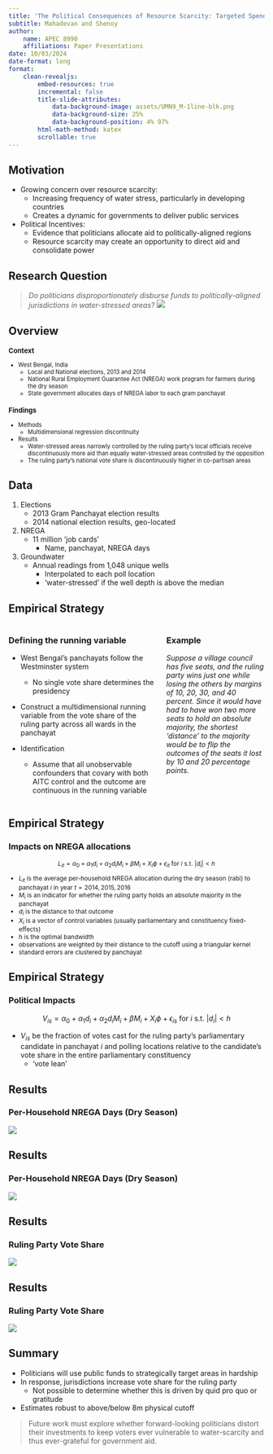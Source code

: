 ```yaml
---
title: 'The Political Consequences of Resource Scarcity: Targeted Spending in a Water-Stressed Democracy'
subtitle: Mahadevan and Shenoy
author: 
    name: APEC 8990
    affiliations: Paper Presentations
date: 10/03/2024
date-format: long
format: 
    clean-revealjs:
        embed-resources: true
        incremental: false
        title-slide-attributes: 
            data-background-image: assets/UMN9_M-1line-blk.png
            data-background-size: 25%
            data-background-position: 4% 97%
        html-math-method: katex
        scrollable: true
---
```



## Motivation

- Growing concern over resource scarcity:  
    - Increasing frequency of water stress, particularly in developing countries
    - Creates a dynamic for governments to deliver public services
- Political Incentives:  
    - Evidence that politicians allocate aid to politically-aligned regions
    - Resource scarcity may create an opportunity to direct aid and consolidate power

## Research Question 

> *Do politicians disproportionately disburse funds to politically-aligned jurisdictions in water-stressed areas?* 
![](assets/prez-lecture-10-241003/wb_water.jpg)


## Overview 
::: {style="font-size: 80%;"}
### Context
- West Bengal, India
    - Local and National elections, 2013 and 2014
    - National Rural Employment Guarantee Act (NREGA) work program for farmers during the dry season
    - State government allocates days of NREGA labor to each gram panchayat

### Findings 
- Methods
    - Multidimensional regression discontinuity
- Results
    - Water-stressed areas narrowly controlled by the ruling party’s local officials receive discontinuously more aid than equally water-stressed areas controlled by the opposition
    - The ruling party’s national vote share is discontinuously higher in co-partisan areas
:::

<!-- ![](assets/prez-lecture-10-241003/fig2.png) -->




## Data

1. Elections
    - 2013 Gram Panchayat election results
    - 2014 national election results, geo-located

2. NREGA
    - 11 million 'job cards'
        - Name, panchayat, NREGA days

3. Groundwater
    - Annual readings from 1,048 unique wells
        - Interpolated to each poll location
        - 'water-stressed' if the well depth is above the median
    

## Empirical Strategy
:::: {.columns}
::: {.column width="60%"}
### Defining the running variable
- West Bengal’s panchayats follow the Westminster system
    - No single vote share determines the presidency
- Construct a multidimensional running variable from the vote share of the ruling party across all wards in the panchayat

- Identification
    - Assume that all unobservable confounders that covary with both AITC control and the outcome are continuous in the running variable
:::
::: {.column width="40%"}
### Example
*Suppose a village council has five seats, and the ruling party wins just one while losing the others by margins of 10, 20, 30, and 40 percent. Since it would have had to have won two more seats to hold an absolute majority, the shortest 'distance' to the majority would be to flip the outcomes of the seats it lost by 10 and 20 percentage points.*
:::
::::

## Empirical Strategy
### Impacts on NREGA allocations

::: {style="font-size: 85%;"}
$$
L_{it} = \alpha_0 + \alpha_1 d_i + \alpha_2 d_i M_i + \beta M_i + X_i \phi + \epsilon_{it} \text{ for $i$ s.t. } |d_i|<h
$$

- $L_{it}$ is the average per-household NREGA allocation during the dry season (rabi) to panchayat $i$ in year $t = 2014,2015,2016$
- $M_i$ is an indicator for whether the ruling party holds an absolute majority in the panchayat
- $d_i$ is the distance to that outcome
- $X_i$ is a vector of control variables (usually parliamentary and constituency fixed-effects)
- h is the optimal bandwidth
- observations are weighted by their distance to the cutoff using a triangular kernel
- standard errors are clustered by panchayat

:::

## Empirical Strategy
### Political Impacts

$$
V_{is} = \alpha_0 + \alpha_1 d_i + \alpha_2 d_i M_i + \beta M_i + X_i \phi + \epsilon_{is} \text{ for $i$ s.t. } |d_i|<h
$$

- $V_{is}$ be the fraction of votes cast for the ruling party’s parliamentary candidate in panchayat $i$ and polling locations relative to the candidate’s vote share in the entire parliamentary constituency
    - 'vote lean'


## Results 
### Per-Household NREGA Days (Dry Season)

![](assets/prez-lecture-10-241003/fig3a.png)

## Results 
### Per-Household NREGA Days (Dry Season)

![](assets/prez-lecture-10-241003/table1a.png)

## Results 
### Ruling Party Vote Share

![](assets/prez-lecture-10-241003/fig3b.png)

## Results 
### Ruling Party Vote Share

![](assets/prez-lecture-10-241003/table1b.png)


## Summary 

- Politicians will use public funds to strategically target areas in hardship
- In response, jurisdictions increase vote share for the ruling party
    - Not possible to determine whether this is driven by quid pro quo or gratitude
- Estimates robust to above/below 8m physical cutoff

> Future work must explore whether forward-looking politicians distort their investments to keep voters ever vulnerable to water-scarcity and thus ever-grateful for government aid.



